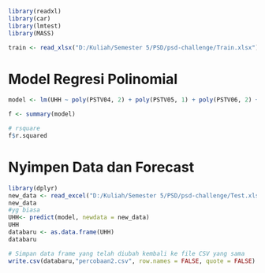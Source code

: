 ```r
library(readxl)
library(car)
library(lmtest)
library(MASS)

train <- read_xlsx("D:/Kuliah/Semester 5/PSD/psd-challenge/Train.xlsx")
```
# Model Regresi Polinomial
```r
model <- lm(UHH ~ poly(PSTV04, 2) + poly(PSTV05, 1) + poly(PSTV06, 2) + poly(PSTV07, 2) + poly(PSTV08, 4) + poly(PSTV09, 18) + poly(PSTV10, 18) + poly(PSTV11, 8) + poly(PSTV12, 2) + poly(PSTV13, 17) + poly(PSTV14, 18), data = train)

f <- summary(model)

# rsquare
f$r.squared
```

# Nyimpen Data dan Forecast
```r
library(dplyr)
new_data <- read_excel("D:/Kuliah/Semester 5/PSD/psd-challenge/Test.xlsx")
new_data
#yg biasa
UHH<- predict(model, newdata = new_data)
UHH
databaru <- as.data.frame(UHH)
databaru
```
```r
# Simpan data frame yang telah diubah kembali ke file CSV yang sama
write.csv(databaru,"percobaan2.csv", row.names = FALSE, quote = FALSE)
```

